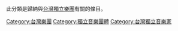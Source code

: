 此分類是歸納與[[台灣|台灣]][[獨立樂團|獨立樂團]]有關的條目。

[[Category:台灣樂團|Category:台灣樂團]]
[[Category:獨立音樂團體|Category:獨立音樂團體]]
[[Category:台灣獨立音樂家|Category:台灣獨立音樂家]]